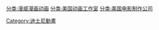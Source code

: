 [[分类:漫威漫画动画|分类:漫威漫画动画]]
[[分类:美国动画工作室|分类:美国动画工作室]]
[[分类:美国电影制作公司|分类:美国电影制作公司]]
[[Category:迪士尼動畫|Category:迪士尼動畫]]